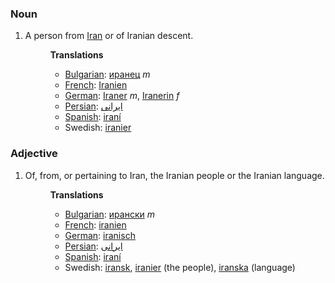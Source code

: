 ===Noun===
#A person from [[Iran]] or of Iranian descent.
#:'''Translations'''
#:*[[Bulgarian]]: [[иранец]] ''m''
#:*[[French]]: [[Iranien]]
#:*[[German]]: [[Iraner]] ''m'', [[Iranerin]] ''f''
#:*[[Persian]]: [[ایرانی]]
#:*[[Spanish]]: [[iraní]]
#:*Swedish: [[iranier]]

===Adjective===
#Of, from, or pertaining to Iran, the Iranian people or the Iranian language.
#:'''Translations'''
#:*[[Bulgarian]]: [[ирански]] ''m''
#:*[[French]]: [[iranien]]
#:*[[German]]: [[iranisch]]
#:*[[Persian]]: [[ایرانی]]
#:*[[Spanish]]: [[iraní]]
#:*Swedish: [[iransk]], [[iranier]] (the people), [[iranska]] (language)